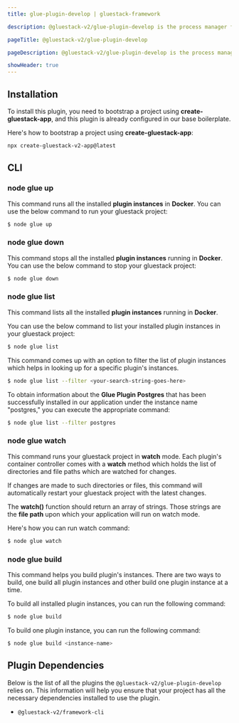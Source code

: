 ```yaml
---
title: glue-plugin-develop | gluestack-framework

description: @gluestack-v2/glue-plugin-develop is the process manager for the gluestack project. This plugin helps you in managing all the installed **plugin instances** which you have created in your **Gluestack App**, and in order to do that it comes with various commands detailed in the **CLI Reference** section.

pageTitle: @gluestack-v2/glue-plugin-develop

pageDescription: @gluestack-v2/glue-plugin-develop is the process manager for the gluestack project. This plugin helps you in managing all the installed **plugin instances** which you have created in your **Gluestack App**, and in order to do that it comes with various commands detailed in the **CLI Reference** section.

showHeader: true
---
```



<Meta title="Plugins/Development Plugins/glue-plugin-develop" />

## Installation

To install this plugin, you need to bootstrap a project using **create-gluestack-app**, and this
plugin is already configured in our base boilerplate.

Here's how to bootstrap a project using **create-gluestack-app**:

```sh
npx create-gluestack-v2-app@latest
```

## CLI

### node glue up

This command runs all the installed **plugin instances** in **Docker**. You can use
the below command to run your gluestack project:

```sh
$ node glue up
```

### node glue down

This command stops all the installed **plugin instances** running in **Docker**. You
can use the below command to stop your gluestack project:

```sh
$ node glue down
```

### node glue list

This command lists all the installed **plugin instances** running in **Docker**.

You can use the below command to list your installed plugin instances in your gluestack
project:

```sh
$ node glue list
```

This command comes up with an option to filter the list of plugin instances which
helps in looking up for a specific plugin's instances.

```sh
$ node glue list --filter <your-search-string-goes-here>
```

To obtain information about the **Glue Plugin Postgres** that has been successfully installed in our application under the instance name "postgres," you
can execute the appropriate command:

```sh
$ node glue list --filter postgres
```

### node glue watch

This command runs your gluestack project in **watch** mode. Each plugin's container controller comes with a **watch** method which holds the list of directories
and file paths which are watched for changes.

If changes are made to such directories or files, this command will automatically restart your gluestack project with the latest changes.

The **watch()** function should return an array of strings. Those strings are the **file
path** upon which your application will run on watch mode.

Here's how you can run watch command:

```sh
$ node glue watch
```

### node glue build

This command helps you build plugin's instances. There are two ways to build, one build all plugin instances and other build one plugin instance at a time.

To build all installed plugin instances, you can run the following command:

```sh
$ node glue build
```

To build one plugin instance, you can run the following command:

```sh
$ node glue build <instance-name>
```

## Plugin Dependencies

Below is the list of all the plugins the `@gluestack-v2/glue-plugin-develop` relies on. This information will help you ensure that your project has all the necessary dependencies installed to use the plugin.

- `@gluestack-v2/framework-cli`
